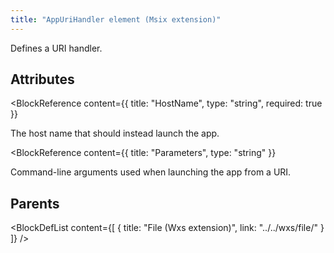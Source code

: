 ```yaml
---
title: "AppUriHandler element (Msix extension)"
---
```



Defines a URI handler.


## Attributes

<BlockWrapper>

  <BlockReference
    content={{
      title: "HostName",
      type: "string",
      required: true
    }}
  >
  The host name that should instead launch the app.
  </BlockReference>

  <BlockReference
    content={{
      title: "Parameters",
      type: "string"
    }}
  >
  Command-line arguments used when launching the app from a URI.
  </BlockReference>

</BlockWrapper>


## Parents

<BlockDefList content={[
    {
      title: "File (Wxs extension)",
      link: "../../wxs/file/"
    }
  ]}
/>